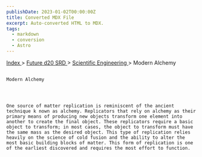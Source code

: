 ```yaml
---
publishDate: 2023-01-02T00:00:00Z
title: Converted MDX File
excerpt: Auto-converted HTML to MDX.
tags:
  - markdown
  - conversion
  - Astro
---
```







[
      Index
     ](-index)
     >
     [
      Future d20 SRD
     ](future-d20-srd-index)
     >
     [
      Scientific Engineering
     ](future-d20-srd-scientific-engineering-index)
     > Modern Alchemy
    




## 
    Modern Alchemy
   



    One source of matter replication is reminiscent of the ancient technique k nown as alchemy. Replicators that rely on alchemy as their primary means of producing new objects transform one element into another to create the final object. These replicators require a basic object to transform; in most cases, the object to transform must have the same mass as the desired object. This type of replication relies heavily on the science of cold fusion and the ability to alter the most basic building blocks of matter. This form of replication is one of the earliest discovered and requires the most effort to function.
   





